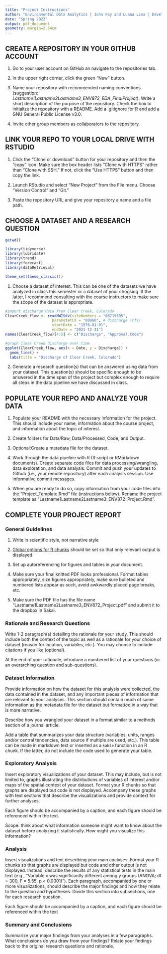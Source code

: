```yaml
---
title: "Project Instructions"
author: "Environmental Data Analytics | John Fay and Luana Lima | Developed by Kateri Salk"
date: "Spring 2022"
output: pdf_document
geometry: margin=2.54cm
---
```


## CREATE A REPOSITORY IN YOUR GITHUB ACCOUNT 

1. Go to your user account on GitHub an navigate to the repositories tab. 

3. In the upper right corner, click the green "New" button. 

4. Name your repository with recommended naming conventions (suggestion: *Lastname1Lastname2Lastname3_ENV872_EDA_FinalProject*). Write a short description of the purpose of the repository. Check the box to initialize the repository with a README. Add a .gitignore for R and add a GNU General Public License v3.0.

5. Invite other group members as collaborators to the repository.

## LINK YOUR REPO TO YOUR LOCAL DRIVE WITH RSTUDIO

1. Click the "Clone or download" button for your repository and then the "copy" icon. Make sure the box header lists "Clone with HTTPS" rather than "Clone with SSH." If not, click the "Use HTTPS" button and then copy the link.

2. Launch RStudio and select "New Project" from the File menu. Choose "Version Control" and "Git."

3. Paste the repository URL and give your repository a name and a file path.

## CHOOSE A DATASET AND A RESEARCH QUESTION
```r
getwd()

library(tidyverse)
library(lubridate)
library(trend)
library(forecast)
library(dataRetrieval)

theme_set(theme_classic())
```

1. Choose a dataset of interest. This can be one of the datasets we have analyzed in class this semester or a dataset of your choosing. If the latter, I recommend consulting with the course instructors to make sure the scope of the dataset is appropriate.

```r
#import discharge data from Clear Creek, Colorado
ClearCreek_flow <- readNWISdv(siteNumbers = "06719505",
                     parameterCd = "00060", # discharge (cfs)
                     startDate = "1976-01-01",
                     endDate = "2021-12-31")
names(ClearCreek_flow)[4:5] <- c("Discharge", "Approval.Code")

#graph Clear Creek discharge over time
ggplot(ClearCreek_flow, aes(x = Date, y = Discharge)) +
  geom_line() +
  labs(title = "Discharge of Clear Creek, Colorado")
```


2. Generate a research question(s) that can be answered using data from your dataset. This question(s) should be specific enough to be answered in the time span of the project but complex enough to require all steps in the data pipeline we have discussed in class.

## POPULATE YOUR REPO AND ANALYZE YOUR DATA

1. Populate your README with the necessary information for the project. This should include your name, information about the course project, and information about the topic of interest. 

2. Create folders for Data/Raw, Data/Processed, Code, and Output.

3. Optional:Create a metadata file for the dataset. 

4. Work through the data pipeline with R (R script or RMarkdown documents). Create separate code files for data processing/wrangling, data exploration, and data analysis. Commit and push your updates to Github (i.e., your remote repository) after each analysis session. Use informative commit messages.

5. When you are ready to do so, copy information from your code files into the "Project_Template.Rmd" file (instructions below). Rename the project template as "Lastname1Lastname2Lastname3_ENV872_Project.Rmd".

## COMPLETE YOUR PROJECT REPORT

### General Guidelines

1. Write in scientific style, not narrative style

2. [Global options for R chunks](https://rmarkdown.rstudio.com/lesson-3.html) should be set so that only relevant output is displayed

3. Set up autoreferencing for figures and tables in your document.

4. Make sure your final knitted PDF looks professional. Format tables appropriately, size figures appropriately, make sure bulleted and numbered lists appear as such, avoid awkwardly placed page breaks, etc.

5. Make sure the PDF file has the file name "Lastname1Lastname2Lastname3_ENV872_Project.pdf" and submit it to the dropbox in Sakai.

### Rationale and Research Questions
Write 1-2 paragraph(s) detailing the rationale for your study. This should include both the context of the topic as well as a rationale for your choice of dataset (reason for location, variables, etc.). You may choose to include citations if you like (optional).

At the end of your rationale, introduce a numbered list of your questions (or an overarching question and sub-questions). 

### Dataset Information
Provide information on how the dataset for this analysis were collected, the data contained in the dataset, and any important pieces of information that are relevant to your analyses. This section should contain much of same information as the metadata file for the dataset but formatted in a way that is more narrative.

Describe how you wrangled your dataset in a format similar to a methods section of a journal article.

Add a table that summarizes your data structure (variables, units, ranges and/or central tendencies, data source if multiple are used, etc.). This table can be made in markdown text or inserted as a `kable` function in an R chunk. If the latter, do not include the code used to generate your table.

### Exploratory Analysis
Insert exploratory visualizations of your dataset. This may include, but is not limited to, graphs illustrating the distributions of variables of interest and/or maps of the spatial context of your dataset. Format your R chunks so that graphs are displayed but code is not displayed. Accompany these graphs with text sections that describe the visualizations and provide context for further analyses.

Each figure should be accompanied by a caption, and each figure should be referenced within the text. 

Scope: think about what information someone might want to know about the dataset before analyzing it statistically. How might you visualize this information? 

### Analysis
Insert visualizations and text describing your main analyses. Format your R chunks so that graphs are displayed but code and other output is not displayed. Instead, describe the results of any statistical tests in the main text (e.g., "Variable x was significantly different among y groups (ANOVA; df = 300, F = 5.55, p < 0.0001)"). Each paragraph, accompanied by one or more visualizations, should describe the major findings and how they relate to the question and hypotheses. Divide this section into subsections, one for each research question.

Each figure should be accompanied by a caption, and each figure should be referenced within the text

### Summary and Conclusions
Summarize your major findings from your analyses in a few paragraphs. What conclusions do you draw from your findings? Relate your findings back to the original research questions and rationale.






